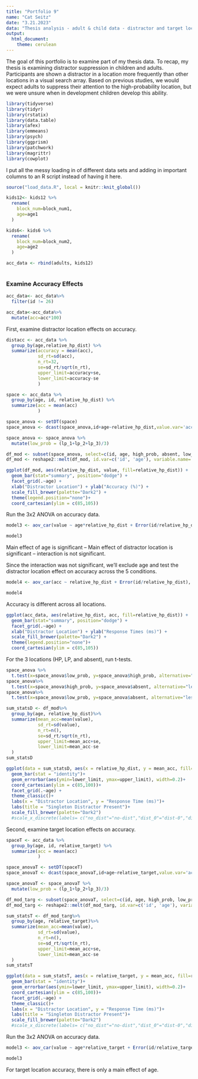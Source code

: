 ```yaml
---
title: "Portfolio 9"
name: "Cat Seitz"
date: "3.21.2023"
data: "Thesis analysis - adult & child data - distractor and target location accuracy"
output: 
  html_document: 
    theme: cerulean
---
```


The goal of this portfolio is to examine part of my thesis data. To recap, my thesis is examining distractor suppression in children and adults. Participants are shown a distractor in a location more frequently than other locations in a visual search array. Based on previous studies, we would expect adults to suppress their attention to the high-probability location, but we were unsure when in development children develop this ability. 


```r
library(tidyverse) 
library(tidyr)
library(rstatix)
library(data.table)
library(afex)
library(emmeans)
library(psych)
library(ggprism)
library(patchwork)
library(magrittr)
library(cowplot)
```

I put all the messy loading in of different data sets and adding in important columns to an R script instead of having it here. 
```r

source("load_data.R", local = knitr::knit_global())

```


```r


kids12<- kids12 %>%
  rename(
    block_num=block_num1,
    age=age1
  )

kids6<- kids6 %>%
  rename(
    block_num=block_num2,
    age=age2
  )

```

 
```r

acc_data <- rbind(adults, kids12)
 
```

### Examine Accuracy Effects

```r

acc_data<- acc_data%>%
  filter(id != 26)

acc_data<-acc_data%>%
  mutate(acc=acc*100)

```

First, examine distractor location effects on accuracy. 

```r

distacc <- acc_data %>%
  group_by(age,relative_hp_dist) %>%
  summarize(accuracy = mean(acc),
            sd_rt=sd(acc),
            n_rt=32,
            se=sd_rt/sqrt(n_rt),
            upper_limit=accuracy+se,
            lower_limit=accuracy-se
            )

```
```r

space <- acc_data %>%
  group_by(age, id, relative_hp_dist) %>%
  summarize(acc = mean(acc)
            )

space_anova <- setDT(space)
space_anova <- dcast(space_anova,id+age~relative_hp_dist,value.var='acc')

space_anova <- space_anova %>%
  mutate(low_prob = (lp_1+lp_2+lp_3)/3)

df_mod <- subset(space_anova, select=c(id, age, high_prob, absent, low_prob))
df_mod <- reshape2::melt(df_mod, id.var=c('id', 'age'), variable.name= "relative_hp_dist")

```


```r
ggplot(df_mod, aes(relative_hp_dist, value, fill=relative_hp_dist)) +
  geom_bar(stat="summary", position="dodge") + 
  facet_grid(.~age) +
  xlab("Distractor Location") + ylab("Accuracy (%)") +
  scale_fill_brewer(palette="Dark2") +
  theme(legend.position="none")+
  coord_cartesian(ylim = c(85,105))

```

Run the 3x2 ANOVA on accuracy data. 
```r

model3 <- aov_car(value ~ age*relative_hp_dist + Error(id/relative_hp_dist), data=df_mod)

model3

```
Main effect of age is significant -- Main effect of distractor location is significant -- interaction is not significant. 

Since the interaction was not significant, we'll exclude age and test the distractor location effect on accuracy across the 5 conditions. 

```r

model4 <- aov_car(acc ~ relative_hp_dist + Error(id/relative_hp_dist), data=acc_data)

model4

```
Accuracy is different across all locations. 

```r
ggplot(acc_data, aes(relative_hp_dist, acc, fill=relative_hp_dist)) +
  geom_bar(stat="summary", position="dodge") + 
  facet_grid(.~age) +
  xlab("Distractor Location") + ylab("Response Times (ms)") +
  scale_fill_brewer(palette="Dark2") +
  theme(legend.position="none")+
  coord_cartesian(ylim = c(85,105))

```

For the 3 locations (HP, LP, and absent), run t-tests. 

```r

space_anova %>%
  t.test(x=space_anova$low_prob, y=space_anova$high_prob, alternative="less", mu=0,paired = TRUE, conf.level = .95) 
space_anova%>%
  t.test(x=space_anova$high_prob, y=space_anova$absent, alternative="less", mu=0, paired =TRUE, conf.level = .95) 
space_anova%>%
  t.test(x=space_anova$low_prob, y=space_anova$absent, alternative="less", mu=0, paired =TRUE, conf.level = .95)

```

```r

sum_statsD <- df_mod%>%
  group_by(age, relative_hp_dist)%>%
  summarize(mean_acc=mean(value),
            sd_rt=sd(value),
            n_rt=n(),
            se=sd_rt/sqrt(n_rt),
            upper_limit=mean_acc+se,
            lower_limit=mean_acc-se
  )
sum_statsD

```

```r

ggplot(data = sum_statsD, aes(x = relative_hp_dist, y = mean_acc, fill=relative_hp_dist)) +
  geom_bar(stat = "identity")+
  geom_errorbar(aes(ymin=lower_limit, ymax=upper_limit), width=0.2)+
  coord_cartesian(ylim = c(85,100))+ 
  facet_grid(.~age) +
  theme_classic()+
  labs(x = "Distractor Location", y = "Response Time (ms)")+
  labs(title = "Singleton Distractor Present")+
  scale_fill_brewer(palette="Dark2") 
  #scale_x_discrete(labels= c("no_dist"="no-dist","dist_0"="dist-0","dist_1"="dist-1","dist_2"="dist-2","dist_3"="dist-3"))

```

Second, examine target location effects on accuracy. 

```r

spaceT <- acc_data %>%
  group_by(age, id, relative_target) %>%
  summarize(acc = mean(acc)
            )

space_anovaT <- setDT(spaceT)
space_anovaT <- dcast(space_anovaT,id+age~relative_target,value.var='acc')

space_anovaT <- space_anovaT %>%
  mutate(low_prob = (lp_1+lp_2+lp_3)/3)

df_mod_targ <- subset(space_anovaT, select=c(id, age, high_prob, low_prob))
df_mod_targ <- reshape2::melt(df_mod_targ, id.var=c('id', 'age'), variable.name= "relative_target")

```
```r

sum_statsT <- df_mod_targ%>%
  group_by(age, relative_target)%>%
  summarize(mean_acc=mean(value),
            sd_rt=sd(value),
            n_rt=n(),
            se=sd_rt/sqrt(n_rt),
            upper_limit=mean_acc+se,
            lower_limit=mean_acc-se
  )
sum_statsT

```

```r

ggplot(data = sum_statsT, aes(x = relative_target, y = mean_acc, fill=relative_target)) +
  geom_bar(stat = "identity")+
  geom_errorbar(aes(ymin=lower_limit, ymax=upper_limit), width=0.2)+
  coord_cartesian(ylim = c(85,100))+ 
  facet_grid(.~age) +
  theme_classic()+
  labs(x = "Distractor Location", y = "Response Time (ms)")+
  labs(title = "Singleton Distractor Present")+
  scale_fill_brewer(palette="Dark2") 
  #scale_x_discrete(labels= c("no_dist"="no-dist","dist_0"="dist-0","dist_1"="dist-1","dist_2"="dist-2","dist_3"="dist-3"))

```

Run the 3x2 ANOVA on accuracy data. 
```r

model3 <- aov_car(value ~ age*relative_target + Error(id/relative_target), data=df_mod_targ)

model3

```

For target location accuracy, there is only a main effect of age. 




























